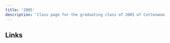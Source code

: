 ```yaml
---
title: '2005'
description: 'Class page for the graduating class of 2005 of Cottonwood High School.'
---
```



## Links

<CardGrid>
  <LinkCard
    title="Class of '05 Facebook"
    href="https://www.facebook.com/groups/5975262029192254/"
  />
</CardGrid>

